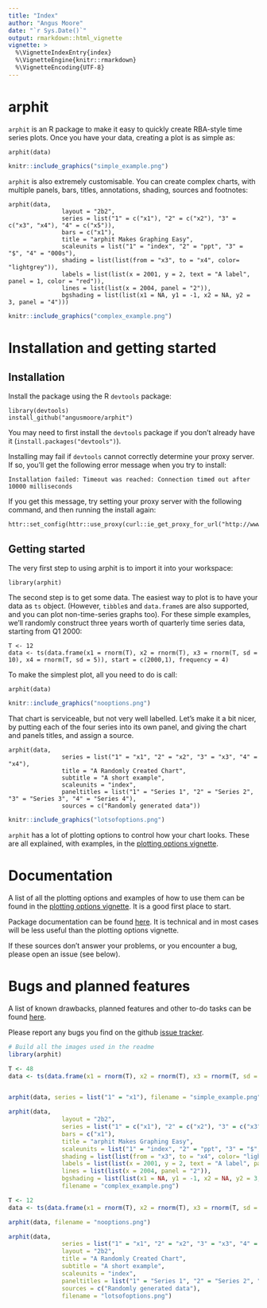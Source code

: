 ```yaml
---
title: "Index"
author: "Angus Moore"
date: "`r Sys.Date()`"
output: rmarkdown::html_vignette
vignette: >
  %\VignetteIndexEntry{index}
  %\VignetteEngine{knitr::rmarkdown}
  %\VignetteEncoding{UTF-8}
---
```


# arphit

`arphit` is an R package to make it easy to quickly create RBA-style time series plots. Once you have your data, creating a plot is as simple as:
```
arphit(data)
```
```r
knitr::include_graphics("simple_example.png")
```

`arphit` is also extremely customisable. You can create complex charts, with multiple panels, bars, titles, annotations, shading, sources and footnotes:
```
arphit(data,
               layout = "2b2",
               series = list("1" = c("x1"), "2" = c("x2"), "3" = c("x3", "x4"), "4" = c("x5")),
               bars = c("x1"),
               title = "arphit Makes Graphing Easy",
               scaleunits = list("1" = "index", "2" = "ppt", "3" = "$", "4" = "000s"),
               shading = list(list(from = "x3", to = "x4", color= "lightgrey")),
               labels = list(list(x = 2001, y = 2, text = "A label", panel = 1, color = "red")),
               lines = list(list(x = 2004, panel = "2")),
               bgshading = list(list(x1 = NA, y1 = -1, x2 = NA, y2 = 3, panel = "4")))
```
```r
knitr::include_graphics("complex_example.png")
```

# Installation and getting started

## Installation

Install the package using the R `devtools` package:
```
library(devtools)
install_github("angusmoore/arphit")
```

You may need to first install the `devtools` package if you don't already have it (`install.packages("devtools")`).

Installing may fail if `devtools` cannot correctly determine your proxy server. If so, you'll get the following error message when you try to install:
```
Installation failed: Timeout was reached: Connection timed out after 10000 milliseconds
```
If you get this message, try setting your proxy server with the following command, and then running the install again:
```
httr::set_config(httr::use_proxy(curl::ie_get_proxy_for_url("http://www.google.com")))
```

## Getting started

The very first step to using arphit is to import it into your workspace:
```
library(arphit)
```

The second step is to get some data. The easiest way to plot is to have your data as `ts` object. (However, `tibble`s and `data.frame`s are also supported, and you can plot non-time-series graphs too). For these simple examples, we'll randomly construct three years worth of quarterly time series data, starting from Q1 2000:
```
T <- 12
data <- ts(data.frame(x1 = rnorm(T), x2 = rnorm(T), x3 = rnorm(T, sd = 10), x4 = rnorm(T, sd = 5)), start = c(2000,1), frequency = 4)
```

To make the simplest plot, all you need to do is call:
```
arphit(data)
```
```r
knitr::include_graphics("nooptions.png")
```

That chart is serviceable, but not very well labelled. Let's make it a bit nicer, by putting each of the four series into its own panel, and giving the chart and panels titles, and assign a source.
```
arphit(data,
               series = list("1" = "x1", "2" = "x2", "3" = "x3", "4" = "x4"),
               title = "A Randomly Created Chart",
               subtitle = "A short example",
               scaleunits = "index",
               paneltitles = list("1" = "Series 1", "2" = "Series 2", "3" = "Series 3", "4" = "Series 4"),
               sources = c("Randomly generated data"))
```
```r
knitr::include_graphics("lotsofoptions.png")
```

`arphit` has a lot of plotting options to control how your chart looks. These are all explained, with examples, in the [plotting options vignette](plotting-options.html).

# Documentation

A list of all the plotting options and examples of how to use them can be found in the [plotting options vignette](plotting-options.html). It is a good first place to start.

Package documentation can be found [here](https://angusmoore.github.io/arphit/arphit.pdf). It is technical and in most cases will be less useful than the plotting options vignette.

If these sources don't answer your problems, or you encounter a bug, please open an issue (see below).

# Bugs and planned features

A list of known drawbacks, planned features and other to-do tasks can be found [here](todo.html).

Please report any bugs you find on the github [issue tracker](https://github.com/angusmoore/arphit/issues).


```r
# Build all the images used in the readme
library(arphit)

T <- 48
data <- ts(data.frame(x1 = rnorm(T), x2 = rnorm(T), x3 = rnorm(T, sd = 10), x4 = rnorm(T, sd = 5), x5 = rnorm(T, sd = 5)), start = c(2000,1), frequency = 12)


arphit(data, series = list("1" = "x1"), filename = "simple_example.png")

arphit(data,
               layout = "2b2",
               series = list("1" = c("x1"), "2" = c("x2"), "3" = c("x3", "x4"), "4" = c("x5")),
               bars = c("x1"),
               title = "arphit Makes Graphing Easy",
               scaleunits = list("1" = "index", "2" = "ppt", "3" = "$", "4" = "000s"),
               shading = list(list(from = "x3", to = "x4", color= "lightgrey")),
               labels = list(list(x = 2001, y = 2, text = "A label", panel = 1, color = "red")),
               lines = list(list(x = 2004, panel = "2")),
               bgshading = list(list(x1 = NA, y1 = -1, x2 = NA, y2 = 3, panel = "4")),
               filename = "complex_example.png")

T <- 12
data <- ts(data.frame(x1 = rnorm(T), x2 = rnorm(T), x3 = rnorm(T, sd = 10), x4 = rnorm(T, sd = 5)), start = c(2000,1), frequency = 4)

arphit(data, filename = "nooptions.png")

arphit(data,
               series = list("1" = "x1", "2" = "x2", "3" = "x3", "4" = "x4"),
               layout = "2b2",
               title = "A Randomly Created Chart",
               subtitle = "A short example",
               scaleunits = "index",
               paneltitles = list("1" = "Series 1", "2" = "Series 2", "3" = "Series 3", "4" = "Series 4"),
               sources = c("Randomly generated data"),
               filename = "lotsofoptions.png")
```
